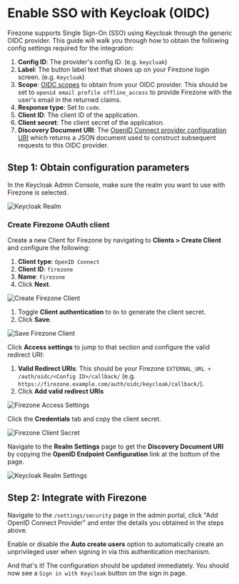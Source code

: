 # Enable SSO with Keycloak (OIDC)

Firezone supports Single Sign-On (SSO) using Keycloak through the generic OIDC
provider. This guide will walk you through how to obtain the following config
settings required for the integration:

1. **Config ID**: The provider's config ID. (e.g. `keycloak`)
1. **Label**: The button label text that shows up on your Firezone login screen.
   (e.g. `Keycloak`)
1. **Scope**:
   [OIDC scopes](https://openid.net/specs/openid-connect-basic-1_0.html#Scopes)
   to obtain from your OIDC provider. This should be set to
   `openid email profile offline_access` to provide Firezone with the user's
   email in the returned claims.
1. **Response type**: Set to `code`.
1. **Client ID**: The client ID of the application.
1. **Client secret**: The client secret of the application.
1. **Discovery Document URI**: The
   [OpenID Connect provider configuration URI](https://openid.net/specs/openid-connect-discovery-1_0.html#ProviderConfig)
   which returns a JSON document used to construct subsequent requests to this
   OIDC provider.

## Step 1: Obtain configuration parameters

In the Keycloak Admin Console, make sure the realm you want to use with Firezone
is selected.

![Keycloak Realm](https://user-images.githubusercontent.com/69542737/193370148-6557399d-a921-4bfe-82d2-a56e5a9f6322.png)

### Create Firezone OAuth client

Create a new Client for Firezone by navigating to **Clients > Create Client**
and configure the following:

1. **Client type**: `OpenID Connect`
1. **Client ID**: `firezone`
1. **Name**: `Firezone`
1. Click **Next**.

![Create Firezone Client](https://user-images.githubusercontent.com/69542737/193369057-ec4b8bd4-6520-4482-979f-593b75798998.png)

1. Toggle **Client authentication** to `On` to generate the client secret.
1. Click **Save**.

![Save Firezone Client](https://user-images.githubusercontent.com/69542737/193372348-832dec80-5745-4806-bfc3-384088c591ec.png)

Click **Access settings** to jump to that section and configure the valid
redirect URI:

1. **Valid Redirect URIs**: This should be your Firezone
   `EXTERNAL_URL + /auth/oidc/<Config ID>/callback/` (e.g.
   `https://firezone.example.com/auth/oidc/keycloak/callback/`).
1. Click **Add valid redirect URIs**

![Firezone Access Settings](https://user-images.githubusercontent.com/69542737/195937386-efa9be88-8e4c-4180-840e-2c1a86f1ba88.png)

Click the **Credentials** tab and copy the client secret.

![Firezone Client Secret](https://user-images.githubusercontent.com/69542737/193376065-68978de1-69ca-484a-9011-2dd4b0ae99fe.png)

Navigate to the **Realm Settings** page to get the **Discovery Document URI** by
copying the **OpenID Endpoint Configuration** link at the bottom of the page.

![Keycloak Realm Settings](https://user-images.githubusercontent.com/69542737/193376952-cdcbb4f2-40f4-499b-8053-928208e4ea6a.png)

## Step 2: Integrate with Firezone

Navigate to the `/settings/security` page in the admin portal, click "Add OpenID
Connect Provider" and enter the details you obtained in the steps above.

Enable or disable the **Auto create users** option to automatically create an
unprivileged user when signing in via this authentication mechanism.

And that's it! The configuration should be updated immediately. You should now
see a `Sign in with Keycloak` button on the sign in page.
